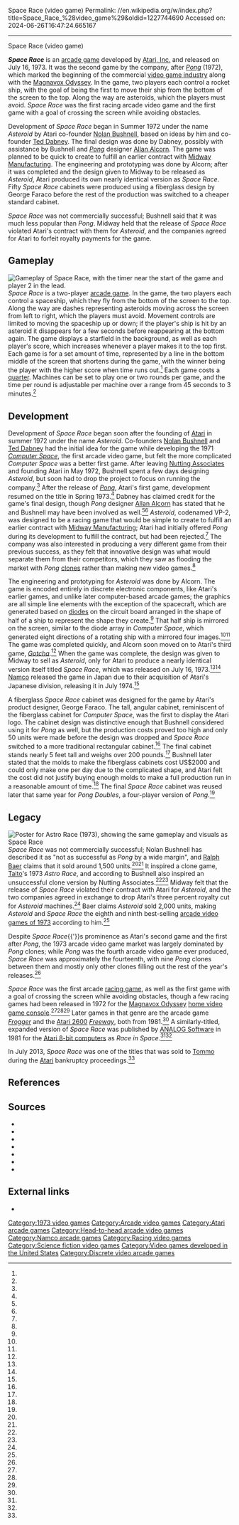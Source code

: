 Space Race (video game)
Permalink: //en.wikipedia.org/w/index.php?title=Space_Race_%28video_game%29&oldid=1227744690
Accessed on: 2024-06-26T16:47:24.665167



------
Space Race (video game)
{{short description|1973 arcade game}}
{{About|the Atari video game|the Dreamcast video game|Looney Tunes: Space Race|other uses|Space race (disambiguation)}}
{{Good article}}
{{Infobox video game
| title          = Space Race
| image          = Space_Race_(video_game)_poster.jpg
| image_size     = 200px
| caption        = Advertising flyer
| developer      = [[Atari, Inc.]]
| publisher      = {{vgrelease|NA/EU|Atari, Inc.<ref name="Germany">{{cite web |title=Video Game Flyers: Pong Doubles, Space Race, Atari, Inc. (Germany) |url=https://flyers.arcade-museum.com/?page=thumbs&db=videodb&id=6190 |website=The Arcade Flyer Archive |access-date=22 March 2021}}</ref>|JP|[[Namco]]}}
| designer       = [[Ted Dabney]]
| released       = {{video game release|NA|July 16, 1973|EU|1973<ref name="Germany"/>|JP|July 1974}}
| genre          = [[Racing video game|Racing]]
| modes          = [[Multiplayer video game|Multiplayer]]
| platforms      = [[Arcade game|Arcade]]
}}

'''''Space Race''''' is an [[arcade game]] developed by [[Atari, Inc.]] and released on July 16, 1973. It was the second game by the company, after ''[[Pong]]'' (1972), which marked the beginning of the commercial [[video game industry]] along with the [[Magnavox Odyssey]]. In the game, two players each control a rocket ship, with the goal of being the first to move their ship from the bottom of the screen to the top. Along the way are asteroids, which the players must avoid. ''Space Race'' was the first racing arcade video game and the first game with a goal of crossing the screen while avoiding obstacles.

Development of ''Space Race'' began in Summer 1972 under the name ''Asteroid'' by Atari co-founder [[Nolan Bushnell]], based on ideas by him and co-founder [[Ted Dabney]]. The final design was done by Dabney, possibly with assistance by Bushnell and ''[[Pong]]'' designer [[Allan Alcorn]]. The game was planned to be quick to create to fulfill an earlier contract with [[Midway Games|Midway Manufacturing]]. The engineering and prototyping was done by Alcorn; after it was completed and the design given to Midway to be released as ''Asteroid'', Atari produced its own nearly identical version as ''Space Race''. Fifty ''Space Race'' cabinets were produced using a fiberglass design by George Faraco before the rest of the production was switched to a cheaper standard cabinet.

''Space Race'' was not commercially successful; Bushnell said that it was much less popular than ''Pong''. Midway held that the release of ''Space Race'' violated Atari's contract with them for ''Asteroid'', and the companies agreed for Atari to forfeit royalty payments for the game.

==Gameplay==
[[File:Space_Race_gameplay.png|thumb|right|Gameplay of ''Space Race'', with the timer near the start of the game and player 2 in the lead.]]
''Space Race'' is a two-player [[arcade game]]. In the game, the two players each control a spaceship, which they fly from the bottom of the screen to the top. Along the way are dashes representing asteroids moving across the screen from left to right, which the players must avoid. Movement controls are limited to moving the spaceship up or down; if the player's ship is hit by an asteroid it disappears for a few seconds before reappearing at the bottom again. The game displays a starfield in the background, as well as each player's score, which increases whenever a player makes it to the top first. Each game is for a set amount of time, represented by a line in the bottom middle of the screen that shortens during the game, with the winner being the player with the higher score when time runs out.<ref name="AtariInc98"/> Each game costs a [[quarter (United States coin)|quarter]]. Machines can be set to play one or two rounds per game, and the time per round is adjustable per machine over a range from 45 seconds to 3 minutes.<ref name="flyer"/>

==Development==
Development of ''Space Race'' began soon after the founding of [[Atari]] in summer 1972 under the name ''Asteroid''. Co-founders [[Nolan Bushnell]] and [[Ted Dabney]] had the initial idea for the game while developing the 1971 ''[[Computer Space]]'', the first arcade video game, but felt the more complicated ''Computer Space'' was a better first game. After leaving [[Nutting Associates]] and founding Atari in May 1972, Bushnell spent a few days designing ''Asteroid'', but soon had to drop the project to focus on running the company.<ref name="Trial"/> After the release of ''[[Pong]]'', Atari's first game, development resumed on the title in Spring 1973.<ref name="AtariInc98"/> Dabney has claimed credit for the game's final design, though ''Pong'' designer [[Allan Alcorn]] has stated that he and Bushnell may have been involved as well.<ref name="AtariInc98"/><ref name="Alcorn"/> ''Asteroid'', codenamed VP-2, was designed to be a racing game that would be simple to create to fulfill an earlier contract with [[Midway Games|Midway Manufacturing]]; Atari had initially offered ''Pong'' during its development to fulfill the contract, but had been rejected.<ref name="Trial"/> The company was also interested in producing a very different game from their previous success, as they felt that innovative design was what would separate them from their competitors, which they saw as flooding the market with ''Pong'' [[video game clone|clones]] rather than making new video games.<ref name="GS"/>

The engineering and prototyping for ''Asteroid'' was done by Alcorn. The game is encoded entirely in discrete electronic components, like Atari's earlier games, and unlike later computer-based arcade games; the graphics are all simple line elements with the exception of the spacecraft, which are generated based on [[diode]]s on the circuit board arranged in the shape of half of a ship to represent the shape they create.<ref name="IAM"/> That half ship is mirrored on the screen, similar to the diode array in ''Computer Space'', which generated eight directions of a rotating ship with a mirrored four images.<ref name="IAM"/><ref name="CSTech"/> The game was completed quickly, and Alcorn soon moved on to Atari's third game, ''[[Gotcha (video game)|Gotcha]]''.<ref name="AtariInc98"/> When the game was complete, the design was given to Midway to sell as ''Asteroid'', only for Atari to produce a nearly identical version itself titled ''Space Race'', which was released on July 16, 1973.<ref name="AtariInc98"/><ref name="Trial"/> [[Namco]] released the game in Japan due to their acquisition of Atari's Japanese division, releasing it in July 1974.<ref name="ATVGL:JaO1971-2005"/>

A fiberglass ''Space Race'' cabinet was designed for the game by Atari's product designer, George Faraco. The tall, angular cabinet, reminiscent of the fiberglass cabinet for ''Computer Space'', was the first to display the Atari logo. The cabinet design was distinctive enough that Bushnell considered using it for ''Pong'' as well, but the production costs proved too high and only 50 units were made before the design was dropped and ''Space Race'' switched to a more traditional rectangular cabinet.<ref name="AtariInc98"/> The final cabinet stands nearly 5 feet tall and weighs over 200 pounds.<ref name="flyer"/> Bushnell later stated that the molds to make the fiberglass cabinets cost US$2000 and could only make one per day due to the complicated shape, and Atari felt the cost did not justify buying enough molds to make a full production run in a reasonable amount of time.<ref name="IAM"/> The final ''Space Race'' cabinet was reused later that same year for ''Pong Doubles'', a four-player version of ''Pong''.<ref name="AtariInc100"/>

==Legacy==
[[File:Astro_Race_poster.png|thumb|right|Poster for ''Astro Race'' (1973), showing the same gameplay and visuals as ''Space Race'']]
''Space Race'' was not commercially successful; Nolan Bushnell has described it as "not as successful as ''Pong'' by a wide margin", and [[Ralph Baer]] claims that it sold around 1,500 units.<ref name="GaW"/><ref name="AICsales"/> It inspired a clone game, [[Taito]]'s 1973 ''Astro Race'', and according to Bushnell also inspired an unsuccessful clone version by Nutting Associates.<ref name="GaW"/><ref name="TVGE"/> Midway felt that the release of ''Space Race'' violated their contract with Atari for ''Asteroid'', and the two companies agreed in exchange to drop Atari's three percent royalty cut for ''Asteroid'' machines.<ref name="Trial"/> Baer claims ''Asteroid'' sold 2,000 units, making ''Asteroid'' and ''Space Race'' the eighth and ninth best-selling [[1973 in video games|arcade video games of 1973]] according to him.<ref name="BaerSales"/>

Despite ''Space Race''{{'}}s prominence as Atari's second game and the first after ''Pong'', the 1973 arcade video game market was largely dominated by ''Pong'' clones; while ''Pong'' was the fourth arcade video game ever produced, ''Space Race'' was approximately the fourteenth, with nine ''Pong'' clones between them and mostly only other clones filling out the rest of the year's releases.<ref name="Color"/>

''Space Race'' was the first arcade [[racing game]], as well as the first game with a goal of crossing the screen while avoiding obstacles, though a few racing games had been released in 1972 for the [[Magnavox Odyssey]] [[home video game console]].<ref name="old"/><ref name="TRC"/><ref name="TCW152"/> Later games in that genre are the arcade game ''[[Frogger]]'' and the [[Atari 2600]] ''[[Freeway (video game)|Freeway]]'', both from 1981.<ref name="old"/> A similarly-titled, expanded version of ''Space Race'' was published by [[ANALOG Computing|ANALOG Software]] in 1981 for the [[Atari 8-bit computers]] as ''Race in Space''.<ref name="analog"/><ref name="RiS"/>

In July 2013, ''Space Race'' was one of the titles that was sold to [[Tommo]] during the [[Atari, Inc. (1993–present)|Atari]] bankruptcy proceedings.<ref name="Sold"/>

==References==
{{Reflist|refs=
<ref name="AtariInc98">[[#CITEREF_Atari|Goldberg, Vendel]], p. 98</ref>
<ref name="flyer">{{cite book |title=Space Race advertisement flyer |publisher=[[Atari, Inc.]] |date=1973 |url=http://flyers.arcade-museum.com/flyers_video/atari/11017302.jpg}}</ref>
<ref name="Trial">{{cite web |last=Smith |first=Keith |date=2015-02-15 |title=Annotated Atari Depositions - Part 4 |publisher=The Golden Age Arcade Historian |url=http://allincolorforaquarter.blogspot.com/2015/02/annotated-atari-depositions-part-4.html |access-date=2016-10-12 |archive-url=https://web.archive.org/web/20160805140619/http://allincolorforaquarter.blogspot.com/2015/02/annotated-atari-depositions-part-4.html |archive-date=2016-08-05 |url-status=live}}</ref>
<ref name="ATVGL:JaO1971-2005">[[#CITEREF_TVGame|Akagi]], [https://archive.org/stream/ArcadeGameList1971-2005#page/n51/mode/1up p. 51]</ref>
<ref name="Alcorn">{{cite web |url=http://archive.computerhistory.org/resources/access/text/2012/09/102658257-05-01-acc.pdf |title=Oral History of Allan (Al) Alcorn |date=September 2012 |pages=19–20 |publisher=[[Computer History Museum]] |access-date=2016-10-12 |archive-url=https://web.archive.org/web/20160303191409/http://archive.computerhistory.org/resources/access/text/2012/09/102658257-05-01-acc.pdf |archive-date=2016-03-03 |url-status=live}}</ref>
<ref name="GS">[[#CITEREF_Sound|Collins]], p. 8</ref>
<ref name="IAM">{{cite web |url=http://www.arcade-museum.com/game_detail.php?game_id=9681 |title=Space Race |publisher=International Arcade Museum |access-date=2016-10-08 |archive-url=https://web.archive.org/web/20160414065319/http://www.arcade-museum.com/game_detail.php?game_id=9681 |archive-date=2016-04-14 |url-status=live}}</ref>
<ref name="GaW">[[#CITEREF_Work|Ramsay]], p. 30</ref>
<ref name="CSTech">{{cite web |url=http://www.marvin3m.com/arcade/cspace.htm |last=Yagoda |first=Marvin |title=1972 Nutting Associates Computer Space |publisher=[[Marvin's Marvelous Mechanical Museum]] |date=2008 |access-date=2016-04-13 |archive-url=https://web.archive.org/web/20090130053055/http://www.marvin3m.com/arcade/cspace.htm |archive-date=2009-01-30 |url-status=dead}}</ref>
<ref name="AtariInc100">[[#CITEREF_Atari|Goldberg, Vendel]], p. 100</ref>
<ref name="old">{{cite web |title=Space Race |url=http://www.old-computers.com/museum/software_detail.asp?id=464 |publisher=old-computers.com |access-date=2016-10-08 |archive-url=https://web.archive.org/web/20160804171755/http://www.old-computers.com/museum/software_detail.asp?id=464 |archive-date=2016-08-04 |url-status=live}}</ref>
<ref name="AICsales">{{cite web |url=https://allincolorforaquarter.blogspot.com/2012/08/what-was-best-selling-us-arcade-video.html |title=What Was The Best-Selling U.S. Arcade Video Game Prior to Space Invaders? |date=2012-08-30 |last=Smith |first=Keith |publisher=The Golden Age Arcade Historian |access-date=2016-12-06 |archive-url=https://web.archive.org/web/20161006102515/http://allincolorforaquarter.blogspot.com/2012/08/what-was-best-selling-us-arcade-video.html |archive-date=2016-10-06 |url-status=live}}</ref>
<ref name="BaerSales">[[#CITEREF_Begin|Baer]], [https://archive.org/details/VideogamesInTheBeginningRalphH.Baer/page/n31/mode/2up pp. 31–32]</ref>
<ref name="TVGE">[[#CITEREF_Explode|Wolf]], p. 36</ref>
<ref name="Color">{{cite web |last=Smith |first=Keith |date=2014-05-17 |title=What Were the First Ten Coin-Op Video Games? |publisher=The Golden Age Arcade Historian |url=https://allincolorforaquarter.blogspot.com/2014/05/what-were-first-ten-coin-op-video-games.html |access-date=2016-10-08}}</ref>
<ref name="TRC">[[#CITEREF_Companion|Wolf, Perron]], ch. 28</ref>
<ref name="TCW152">{{cite book |title=They Create Worlds: The Story of the People and Companies That Shaped the Video Game Industry |volume=1: 1971 – 1982 |last=Smith |first=Alexander |publisher=[[CRC Press]] |date=2019-11-27 |isbn=978-1-138-38990-8 |page=152}}</ref>
<ref name="analog">{{cite web |title=Race in Space |url=http://www.atarimania.com/game-atari-400-800-xl-xe-race-in-space_4255.html |publisher=Atari Mania |access-date=2016-10-08 |archive-url=https://web.archive.org/web/20160821160159/http://www.atarimania.com/game-atari-400-800-xl-xe-race-in-space_4255.html |archive-date=2016-08-21 |url-status=live}}</ref>
<ref name="RiS">{{cite web |title=Race in Space (1981)(Analog Software)(US) |url=https://archive.org/details/a8b_Race_in_Space_1981_ANALOG_Software_US |publisher=[[Internet Archive]] |date=2014-06-15 |access-date=2016-10-10}}</ref>
<ref name="Sold">{{cite web |url=https://docs.bmcgroup.com/Atari/nysb_1-13-bk-10176_313.pdf |title=Notice of Filing of Proposed Sale Orders With Respect to the Sale of Certain Assets |date=2013-07-22 |publisher=BMC Group}}</ref>
}}

==Sources==
{{Refbegin}}
* {{cite book |last=Akagi |first=Masumi |url=https://archive.org/stream/ArcadeGameList1971-2005 |title=アーケードTVゲームリスト 国内•海外編 (1971-2005) |trans-title=Arcade TV Game List: Domestic • Overseas Edition (1971-2005) |publisher=Amusement News Agency |date=2006-10-13 |isbn=978-4-9902512-1-5 |language=ja |ref=CITEREF_TVGame}}
* {{cite book |title=Videogames: In the Beginning |last1=Baer |first1=Ralph H. |author1-link=Ralph H. Baer |date=2005 |publisher=Rolenta Press |isbn=978-0-9643848-1-1 |url=https://archive.org/details/VideogamesInTheBeginningRalphH.Baer |ref=CITEREF_Begin}}
* {{cite book |title=Game Sound: An Introduction to the History, Theory, and Practice of Video Game Music and Sound Design |last=Collins |first=Karen |date=2008-08-08 |publisher=[[MIT Press]] |isbn=978-0-262-03378-7 |ref=CITEREF_Sound}}
* {{cite book |title=Atari Inc.: Business Is Fun |last1=Goldberg |first1=Marty |last2=Vendel |first2=Curt |publisher=Syzygy Press |date=2012-11-25 |isbn=978-0-9855974-0-5 |url-access=registration |url=https://archive.org/details/atariincbusiness0000gold |ref=CITEREF_Atari}}
* {{cite book |title=Gamers at Work: Stories Behind the Games People Play |last=Ramsay |first=Morgan |date=2012-06-08 |publisher=[[Apress]] |isbn=978-1-4302-3352-7 |ref=CITEREF_Work}}
* {{cite book |title=The Video Game Explosion: A History from PONG to PlayStation and Beyond |last=Wolf |first=Mark J. P. |date=2007-11-30 |publisher=[[Greenwood Publishing Group]] |isbn=978-0-313-33868-7 |ref=CITEREF_Explode}}
* {{cite book |title=The Routledge Companion to Video Game Studies |last1=Wolf |first1=Mark J. P. |last2=Perron |first2=Bernard |date=2014-01-03 |publisher=[[Routledge]] |isbn=978-1-136-29050-3 |ref=CITEREF_Companion}}
{{Refend}}

==External links==
* {{KLOV game|id=9681|name=Space Race}}

{{1970s Atari arcade games}}

[[Category:1973 video games]]
[[Category:Arcade video games]]
[[Category:Atari arcade games]]
[[Category:Head-to-head arcade video games]]
[[Category:Namco arcade games]]
[[Category:Racing video games]]
[[Category:Science fiction video games]]
[[Category:Video games developed in the United States]]
[[Category:Discrete video arcade games]]